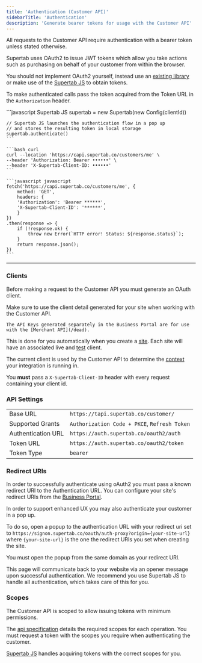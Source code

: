 ```yaml
---
title: 'Authentication (Customer API)'
sidebarTitle: 'Authentication'
description: 'Generate bearer tokens for usage with the Customer API'
---
```


All requests to the Customer API require authentication with a bearer token unless stated otherwise.

Supertab uses OAuth2 to issue JWT tokens which allow you take actions such as purchasing on behalf of your customer
from within the browser.

You should not implement OAuth2 yourself, instead use an [existing library](https://oauth.net/code/) or make use of the
[Supertab JS](/dead) to obtain tokens.

To make authenticated calls pass the token acquired from the Token URL in the `Authorization` header.

<CodeGroup>
    ```javascript Supertab JS
    supertab = new Supertab(new Config(clientId))

    // Supertab JS launches the authentication flow in a pop up
    // and stores the resulting token in local storage
    supertab.authenticate()
    ```

    ```bash curl
    curl --location 'https://capi.supertab.co/customers/me' \
    --header 'Authorization: Bearer ••••••' \
    --header 'X-Supertab-Client-ID: ••••••'
    ```

    ```javascript javascript
    fetch('https://capi.supertab.co/customers/me', {
        method: 'GET',
        headers: {
        'Authorization': 'Bearer ******',
        'X-Supertab-Client-ID': '******',
        }
    })
    .then(response => {
        if (!response.ok) {
            throw new Error(`HTTP error! Status: ${response.status}`);
        }
        return response.json();
    })
    ```
</CodeGroup>

----

### Clients

Before making a request to the Customer API you must generate an OAuth client.

<Warning>
    Make sure to use the client detail generated for your site when working with the Customer API.

    The API Keys generated separately in the Business Portal are for use with the [Merchant API](/dead).
</Warning>

This is done for you automatically when you create a [site](/supertab-experiences/sites).
Each site will have an associated live and [test](/supertab-experiences/test-mode) client.

The current client is used by the Customer API to determine the [context](./clients) your integration is running in.

You **must** pass a `X-Supertab-Client-ID` header with every request containing your client id.

### API Settings


<SdkWarning />

| | |
|--|--|
| Base URL | `https://tapi.supertab.co/customer/` |
| Supported Grants | `Authorization Code + PKCE`, `Refresh Token` |
| Authentication URL | `https://auth.supertab.co/oauth2/auth` |
| Token URL | `https://auth.supertab.co/oauth2/token` |
| Token Type | `bearer` |

### Redirect URIs

In order to successfully authenticate using oAuth2 you must pass a known redirect URI to the Authentication URL.
You can configure your site's redirect URIs from the [Business Portal](https://business.supertab.co).

In order to support enhanced UX you may also authenticate your customer in a pop up.

To do so, open a popup to the authentication URL with your redirect uri set to
`https://signon.supertab.co/oauth/auth-proxy?origin={your-site-url}` where `{your-site-url}` is the
one the redirect URIs you set when creating the site.

You must open the popup from the same domain as your redirect URI.

This page will communicate back to your website via an opener message upon successful authentication.
We recommend you use Supertab JS to handle all authentication, which takes care of this for you.

### Scopes

The Customer API is scoped to allow issuing tokens with minimum permissions.

The [api specification](/api-reference) details the required scopes for each operation.
You must request a token with the scopes you require when authenticating the customer.

[Supertab JS](/dead) handles acquiring tokens with the correct scopes for you.